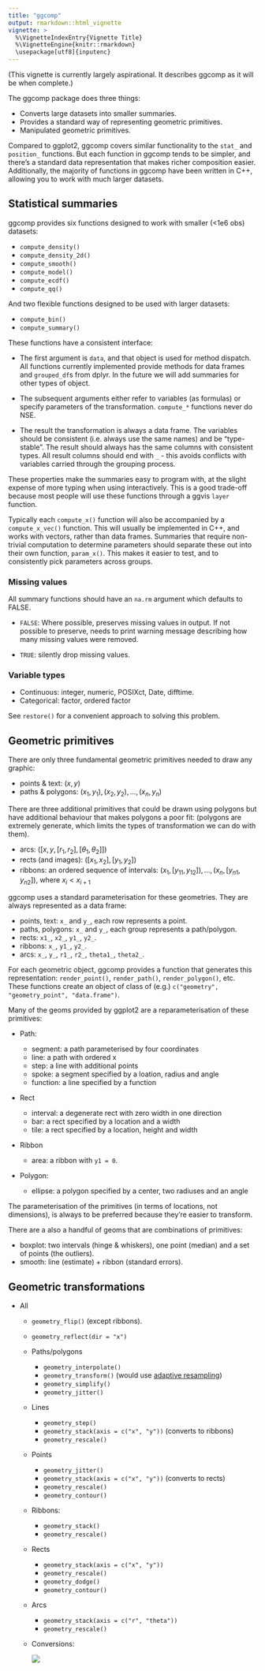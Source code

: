 ```yaml
---
title: "ggcomp"
output: rmarkdown::html_vignette
vignette: >
  %\VignetteIndexEntry{Vignette Title}
  %\VignetteEngine{knitr::rmarkdown}
  \usepackage[utf8]{inputenc}
---
```


(This vignette is currently largely aspirational. It describes ggcomp as it will be when complete.)

The ggcomp package does three things:

* Converts large datasets into smaller summaries.
* Provides a standard way of representing geometric primitives.
* Manipulated geometric primitives.

Compared to ggplot2, ggcomp covers similar functionality to the `stat_` and `position_` functions. But each function in ggcomp tends to be simpler, and there's a standard data representation that makes richer composition easier. Additionally, the majority of functions in ggcomp have been written in C++, allowing you to work with much larger datasets.

## Statistical summaries

ggcomp provides six functions designed to work with smaller (<1e6 obs) datasets:

* `compute_density()`
* `compute_density_2d()`
* `compute_smooth()`
* `compute_model()`
* `compute_ecdf()`
* `compute_qq()`

And two flexible functions designed to be used with larger datasets:

* `compute_bin()`
* `compute_summary()`

These functions have a consistent interface:

* The first argument is `data`, and that object is used for method dispatch. 
  All functions currently implemented provide methods for data frames and
  `grouped_df`s from dplyr. In the future we will add summaries for other 
  types of object.

* The subsequent arguments either refer to variables (as formulas) or 
  specify parameters of the transformation. `compute_*` functions never do
  NSE.

* The result the transformation is always a data frame. The variables should
  be consistent (i.e. always use the same names) and be "type-stable".
  The result should always has the same columns with consistent types.
  All result columns should end with `_` - this avoids conflicts with variables
  carried through the grouping process.

These properties make the summaries easy to program with, at the slight expense of more typing when using interactively. This is a good trade-off because most people will use these functions through a ggvis `layer` function.

Typically each `compute_x()` function will also be accompanied by a `compute_x_vec()` function. This will usually be implemented in C++, and works with vectors, rather than data frames. Summaries that require non-trivial computation to determine parameters should separate these out into their own function, `param_x()`. This makes it easier to test, and to consistently pick parameters across groups.

### Missing values

All summary functions should have an `na.rm` argument which defaults to FALSE.

* `FALSE`: Where possible, preserves missing values in output. If not possible 
  to preserve, needs to print warning message describing how many missing
  values were removed.

* `TRUE`: silently drop missing values.

### Variable types

* Continuous: integer, numeric, POSIXct, Date, difftime.
* Categorical: factor, ordered factor

See `restore()` for a convenient approach to solving this problem.

## Geometric primitives

There are only three fundamental geometric primitives needed to draw any graphic:

* points & text: $(x, y)$
* paths & polygons: ${(x_1, y_1), (x_2, y_2), ..., (x_n, y_n)}$

There are three additional primitives that could be drawn using polygons but have additional behaviour that makes polygons a poor fit: (polygons are extremely generate, which limits the types of transformation we can do with them).

* arcs: $([x, y, [r_1, r_2], [\theta_1, \theta_2]])$
* rects (and images): $([x_1, x_2], [y_1, y_2])$
* ribbons: an ordered sequence of intervals: 
  ${(x_{1}, [y_{11}, y_{12}]), ..., (x_n, [y_{n1}, y_{n2}])}$, 
  where $x_i < x_{i+1}$

ggcomp uses a standard parameterisation for these geometries. They are always represented as a data frame:

* points, text: `x_` and `y_`, each row represents a point.
* paths, polygons: `x_` and `y_`, each group represents a path/polygon.
* rects: `x1_`, `x2_`, `y1_`, `y2_`.
* ribbons: `x_`, `y1_`, `y2_`.
* arcs: `x_`, `y_`, `r1_`, `r2_`, `theta1_`, `theta2_`.

For each geometric object, ggcomp provides a function that generates this representation: `render_point()`, `render_path()`, `render_polygon()`, etc. These functions create an object of class of (e.g.) `c("geometry", "geometry_point", "data.frame")`.

Many of the geoms provided by ggplot2 are a reparameterisation of these primitives:

  * Path:
  
    * segment: a path parameterised by four coordinates
    * line: a path with ordered x
    * step: a line with additional points
    * spoke: a segment specified by a loation, radius and angle
    * function: a line specified by a function
  
  * Rect
  
    * interval: a degenerate rect with zero width in one direction
    * bar: a rect specified by a location and a width
    * tile: a rect specified by a location, height and width

  * Ribbon
  
    * area: a ribbon with `y1 = 0`.

  * Polygon:
  
    * ellipse: a polygon specified by a center, two radiuses and an angle

The parameterisation of the primitives (in terms of locations, not dimensions), is always to be preferred because they're easier to transform.

There are a also a handful of geoms that are combinations of primitives:

* boxplot: two intervals (hinge & whiskers), one point (median) and 
  a set of points (the outliers).
* smooth: line (estimate) + ribbon (standard errors).

## Geometric transformations

* All
    * `geometry_flip()` (except ribbons).
    * `geometry_reflect(dir = "x")`
  
  * Paths/polygons
    * `geometry_interpolate()`
    * `geometry_transform()` (would use [adaptive resampling](http://bost.ocks.org/mike/example/))
    * `geometry_simplify()`
    * `geometry_jitter()`
  
  * Lines
    * `geometry_step()` 
    * `geometry_stack(axis = c("x", "y"))` (converts to ribbons)
    * `geometry_rescale()`
  
  * Points
    * `geometry_jitter()`
    * `geometry_stack(axis = c("x", "y"))` (converts to rects)
    * `geometry_rescale()`
    * `geometry_contour()`
  
  * Ribbons:
    * `geometry_stack()`
    * `geometry_rescale()`
  
  * Rects
    * `geometry_stack(axis = c("x", "y"))`
    * `geometry_rescale()`
    * `geometry_dodge()`
    * `geometry_contour()`
    
  * Arcs
    * `geometry_stack(axis = c("r", "theta"))`
    * `geometry_rescale()`

  * Conversions:
  
    ![](geometry-relationships.png)
